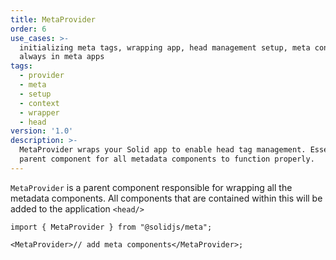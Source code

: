 ```yaml
---
title: MetaProvider
order: 6
use_cases: >-
  initializing meta tags, wrapping app, head management setup, meta context,
  always in meta apps
tags:
  - provider
  - meta
  - setup
  - context
  - wrapper
  - head
version: '1.0'
description: >-
  MetaProvider wraps your Solid app to enable head tag management. Essential
  parent component for all metadata components to function properly.
---
```


`MetaProvider` is a parent component responsible for wrapping all the metadata components.
All components that are contained within this will be added to the application `<head/>`

```tsx twoslash
import { MetaProvider } from "@solidjs/meta";

<MetaProvider>// add meta components</MetaProvider>;
```
